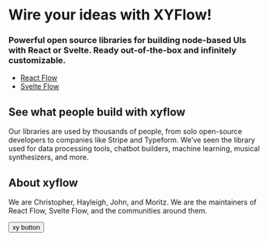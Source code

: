 # Wire your ideas with XYFlow!

### Powerful open source libraries for building node-based UIs with React or Svelte. Ready out-of-the-box and infinitely customizable.

- [React Flow](/react-flow)
- [Svelte Flow](/svelte-flow)

## See what people build with xyflow

Our libraries are used by thousands of people, from solo open-source developers to companies like Stripe and Typeform. We’ve seen the library used for data processing tools, chatbot builders, machine learning, musical synthesizers, and more.

## About xyflow

We are Christopher, Hayleigh, John, and Moritz. We are the maintainers of React Flow, Svelte Flow, and the communities around them.


<Button variant="xyflow">xy button</Button>
